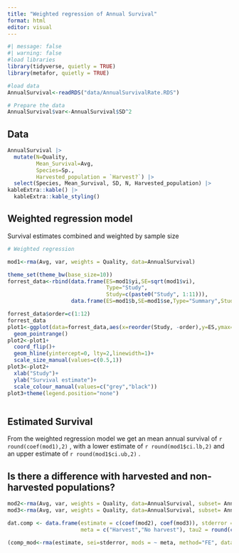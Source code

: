 ```yaml
---
title: "Weighted regression of Annual Survival"
format: html
editor: visual
---
```


```r
#| message: false
#| warning: false
#load libraries
library(tidyverse, quietly = TRUE)
library(metafor, quietly = TRUE)

#load data
AnnualSurvival<-readRDS("data/AnnualSurvivalRate.RDS")

# Prepare the data
AnnualSurvival$var<-AnnualSurvival$SD^2


```

## Data 

```r
AnnualSurvival |> 
  mutate(N=Quality,
         Mean_Survival=Avg,
         Species=Sp.,
         Harvested_population = `Harvest?`) |> 
  select(Species, Mean_Survival, SD, N, Harvested_population) |> 
kableExtra::kable() |> 
  kableExtra::kable_styling()
```

## Weighted regression model 

Survival estimates combined and weighted by sample size

```r
# Weighted regression

mod1<-rma(Avg, var, weights = Quality, data=AnnualSurvival)

```

```r
theme_set(theme_bw(base_size=10))
forrest_data<-rbind(data.frame(ES=mod1$yi,SE=sqrt(mod1$vi),
                               Type="Study",
                               Study=c(paste0("Study", 1:11))),
                    data.frame(ES=mod1$b,SE=mod1$se,Type="Summary",Study="Summary"))

forrest_data$order=c(1:12)
forrest_data
plot1<-ggplot(data=forrest_data,aes(x=reorder(Study, -order),y=ES,ymax=ES+(1.96*SE),ymin=ES-(1.96*SE),size=factor(Type),colour=factor(Type)))+
  geom_pointrange()
plot2<-plot1+
  coord_flip()+
  geom_hline(yintercept=0, lty=2,linewidth=1)+
  scale_size_manual(values=c(0.5,1))
plot3<-plot2+
  xlab("Study")+
  ylab("Survival estimate")+
  scale_colour_manual(values=c("grey","black"))
plot3+theme(legend.position="none")



```

## Estimated Survival

From the weighted regression model we get an mean annual survival of `r round(coef(mod1),2)` , with a lower estimate of `r round(mod1$ci.lb,2)` and an upper estimate of `r round(mod1$ci.ub,2)` .

## Is there a difference with harvested and non-harvested populations?

```r
mod2<-rma(Avg, var, weights = Quality, data=AnnualSurvival, subset= AnnualSurvival$`Harvest?`=="1")
mod3<-rma(Avg, var, weights = Quality, data=AnnualSurvival, subset= AnnualSurvival$`Harvest?`=="0")

dat.comp <- data.frame(estimate = c(coef(mod2), coef(mod3)), stderror = c(mod2$se, mod3$se),
                       meta = c("Harvest","No harvest"), tau2 = round(c(mod2$tau2, mod3$tau2),3))

(comp_mod<-rma(estimate, sei=stderror, mods = ~ meta, method="FE", data=dat.comp, digits=3))

```

